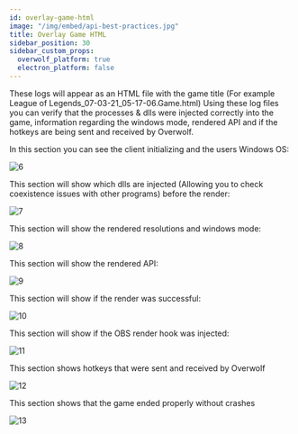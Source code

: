 ```yaml
---
id: overlay-game-html
image: "/img/embed/api-best-practices.jpg"
title: Overlay Game HTML
sidebar_position: 30
sidebar_custom_props:
  overwolf_platform: true
  electron_platform: false
---
```


These logs will appear as an HTML file with the game title (For example League of Legends_07-03-21_05-17-06.Game.html) Using these log files you can verify that the processes & dlls were injected correctly into the game, information regarding the windows mode, rendered API and if the hotkeys are being sent and received by Overwolf.

In this section you can see the client initializing and the users Windows OS:

![6](/assets/logs/6.png)

This section will show which dlls are injected (Allowing you to check coexistence issues with other programs) before the render:

![7](/assets/logs/7.png)

This section will show the rendered resolutions and windows mode:

![8](/assets/logs/8.png)

This section will show the rendered API:

![9](/assets/logs/9.png)

This section will show if the render was successful:

![10](/assets/logs/10.png)

This section will show if the OBS render hook was injected: 

![11](/assets/logs/11.png)

This section shows hotkeys that were sent and received by Overwolf 

![12](/assets/logs/12.png)

This section shows that the game ended properly without crashes

![13](/assets/logs/13.png)

